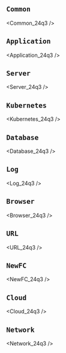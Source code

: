 ## `Common`


<Common_24q3 />

## `Application`


<Application_24q3 />

## `Server`


<Server_24q3 />

## `Kubernetes`


<Kubernetes_24q3 />

## `Database`


<Database_24q3 />

## `Log`


<Log_24q3 />

## `Browser`


<Browser_24q3 />

## `URL`


<URL_24q3 />

## `NewFC`


<NewFC_24q3 />

## `Cloud`


<Cloud_24q3 />

## `Network`


<Network_24q3 />
